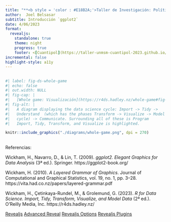 ```yaml
---
title: "**<b style = 'color : #E18B2A;'>Taller de Investigación: Política Cuantitativa “CUANTIPOL” - UNMSM</b>**"
author:  Joel Belsasar
subtitle: Introducción `ggplot2`
date: 4/06/2023
format:
  revealjs:
    standalone: true
    theme: night
    progress: true
    footer: <[Cuantipol](https://taller-unmsm-cuantipol-2023.github.io/Guia-instalacion-R/)>
incremental: false
highlight-style: a11y
---
```


##

```r
#| label: fig-ds-whole-game 
#| echo: false
#| out.width: NULL
#| fig-cap: |
#|   [Whole game: Visualización](https://r4ds.hadley.nz/whole-game#fig-ds-whole-game)
#| fig-alt: |
#|   A diagram displaying the data science cycle: Import -> Tidy ->
#|   Understand  (which has the phases Transform -> Visualize -> Model in a
#|   cycle) -> Communicate. Surrounding all of these is Program 
#|   Import, Tidy, Transform, and Visualize is highlighted.

knitr::include_graphics("./diagrams/whole-game.png", dpi = 270)
```

##





















Referencias:

Wickham, H., Navarro, D., & Lin, T. (2009). *ggplot2. Elegant Graphics for Data Analysis * (3ª ed.). Springer. https://ggplot2-book.org/

Wickham, H. (2010). *A Layered Grammar of Graphics*. Journal of Computational and Graphical Statistics, vol. 19, no. 1, pp. 3–28. https://vita.had.co.nz/papers/layered-grammar.pdf

Wickham, H., Çetinkaya-Rundel, M., & Grolemund, G. (2023). *R for Data Science. Import, Tidy, Transform, Visualize, and Model Data* (2ª ed.). O'Reilly Media, Inc. https://r4ds.hadley.nz/






[Revealjs](https://quarto.org/docs/presentations/revealjs/)
[Advanced Reveal](https://quarto.org/docs/presentations/revealjs/advanced.html)
[Revealjs Options](https://quarto.org/docs/reference/formats/presentations/revealjs.html)
[Revealjs Plugins](https://quarto.org/docs/extensions/revealjs.html)


[]()
[]()
[]()





































